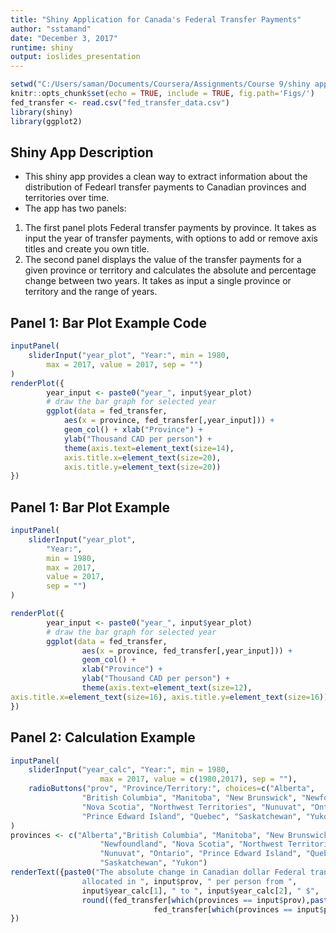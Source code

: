 ```yaml
---
title: "Shiny Application for Canada's Federal Transfer Payments"
author: "sstamand"
date: "December 3, 2017"
runtime: shiny
output: ioslides_presentation
---
```


```r
setwd("C:/Users/saman/Documents/Coursera/Assignments/Course 9/shiny app/canada_transfer_payments")
knitr::opts_chunk$set(echo = TRUE, include = TRUE, fig.path='Figs/')
fed_transfer <- read.csv("fed_transfer_data.csv")
library(shiny)
library(ggplot2)
```

## Shiny App Description
- This shiny app provides a clean way to extract information about the distribution of Fedearl transfer payments to Canadian provinces and territories over time.
- The app has two panels:
1. The first panel plots Federal transfer payments by province. It takes as input the year of transfer payments, with options to add or remove axis titles and create you own title.
2. The second panel displays the value of the transfer payments for a given province or territory and calculates the absolute and percentage change between two years. It takes as input a single province or territory and the range of years.

## Panel 1: Bar Plot Example Code
```r
inputPanel(
    sliderInput("year_plot", "Year:", min = 1980,
        max = 2017, value = 2017, sep = "")
)
renderPlot({
        year_input <- paste0("year_", input$year_plot)
        # draw the bar graph for selected year
        ggplot(data = fed_transfer, 
            aes(x = province, fed_transfer[,year_input])) +
            geom_col() + xlab("Province") + 
            ylab("Thousand CAD per person") +
            theme(axis.text=element_text(size=14), 
            axis.title.x=element_text(size=20), 
            axis.title.y=element_text(size=20))
})
```

## Panel 1: Bar Plot Example
```r
inputPanel(
    sliderInput("year_plot",
        "Year:",
        min = 1980,
        max = 2017,
        value = 2017,
        sep = "")
)

renderPlot({
        year_input <- paste0("year_", input$year_plot)
        # draw the bar graph for selected year
        ggplot(data = fed_transfer, 
                aes(x = province, fed_transfer[,year_input])) +
                geom_col() +
                xlab("Province") +
                ylab("Thousand CAD per person") +
                theme(axis.text=element_text(size=12),
axis.title.x=element_text(size=16), axis.title.y=element_text(size=16))
})
```

## Panel 2: Calculation Example
```r
inputPanel(
    sliderInput("year_calc", "Year:", min = 1980,
                    max = 2017, value = c(1980,2017), sep = ""),
    radioButtons("prov", "Province/Territory:", choices=c("Alberta",
                "British Columbia", "Manitoba", "New Brunswick", "Newfoundland", 
                "Nova Scotia", "Northwest Territories", "Nunuvat", "Ontario", 
                "Prince Edward Island", "Quebec", "Saskatchewan", "Yukon"))
)
provinces <- c("Alberta","British Columbia", "Manitoba", "New Brunswick", 
                    "Newfoundland", "Nova Scotia", "Northwest Territories", 
                    "Nunuvat", "Ontario", "Prince Edward Island", "Quebec", 
                    "Saskatchewan", "Yukon")
renderText({paste0("The absolute change in Canadian dollar Federal transfer payments
                allocated in ", input$prov, " per person from ", 
                input$year_calc[1], " to ", input$year_calc[2], " $", 
                round((fed_transfer[which(provinces == input$prov),paste0("year_", input$year_calc[2])] - 
                                fed_transfer[which(provinces == input$prov),paste0("year_", input$year_calc[1])])*1000), ".")
})
```
